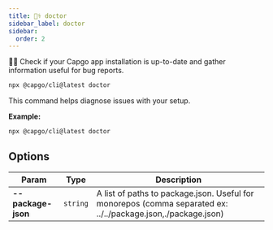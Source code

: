 ```yaml
---
title: 👨‍⚕️ doctor
sidebar_label: doctor
sidebar:
  order: 2
---
```


👨‍⚕️ Check if your Capgo app installation is up-to-date and gather information useful for bug reports.

```bash
npx @capgo/cli@latest doctor
```

This command helps diagnose issues with your setup.

**Example:**

```bash
npx @capgo/cli@latest doctor
```

## <a id="options"></a> Options

| Param          | Type          | Description          |
| -------------- | ------------- | -------------------- |
| **--package-json** | <code>string</code> | A list of paths to package.json. Useful for monorepos (comma separated ex: ../../package.json,./package.json) |

